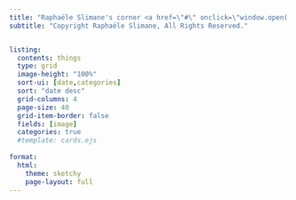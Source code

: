 ```yaml
---
title: "Raphaële Slimane's corner <a href=\"#\" onclick=\"window.open('https://www.instagram.com/slimaneraphaele/', '_blank', 'toolbar=no,menubar=no,scrollbars=yes,resizable=yes,top=500,left=500,width=1200,height=1000' )\"><b> {{< fa brands instagram >}} </b></a>"
subtitle: "Copyright Raphaële Slimane, All Rights Reserved."


listing:
  contents: things
  type: grid
  image-height: "100%"
  sort-ui: [date,categories]
  sort: "date desc"
  grid-columns: 4
  page-size: 40
  grid-item-border: false
  fields: [image]
  categories: true
  #template: cards.ejs
  
format:
  html:
    theme: sketchy
    page-layout: full
---
```




